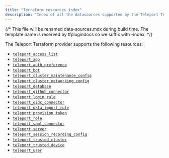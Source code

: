 ```yaml
---
title: "Terraform resources index"
description: "Index of all the datasources supported by the Teleport Terraform Provider"
---
```


{/*
    This file will be renamed data-sources.mdx during build time.
    The template name is reserved by tfplugindocs so we suffix with -index.
*/}

The Teleport Terraform provider supports the following resources:

  - [`teleport_access_list`](./resources/access_list.mdx)
  - [`teleport_app`](./resources/app.mdx)
  - [`teleport_auth_preference`](./resources/auth_preference.mdx)
  - [`teleport_bot`](./resources/bot.mdx)
  - [`teleport_cluster_maintenance_config`](./resources/cluster_maintenance_config.mdx)
  - [`teleport_cluster_networking_config`](./resources/cluster_networking_config.mdx)
  - [`teleport_database`](./resources/database.mdx)
  - [`teleport_github_connector`](./resources/github_connector.mdx)
  - [`teleport_login_rule`](./resources/login_rule.mdx)
  - [`teleport_oidc_connector`](./resources/oidc_connector.mdx)
  - [`teleport_okta_import_rule`](./resources/okta_import_rule.mdx)
  - [`teleport_provision_token`](./resources/provision_token.mdx)
  - [`teleport_role`](./resources/role.mdx)
  - [`teleport_saml_connector`](./resources/saml_connector.mdx)
  - [`teleport_server`](./resources/server.mdx)
  - [`teleport_session_recording_config`](./resources/session_recording_config.mdx)
  - [`teleport_trusted_cluster`](./resources/trusted_cluster.mdx)
  - [`teleport_trusted_device`](./resources/trusted_device.mdx)
  - [`teleport_user`](./resources/user.mdx)
